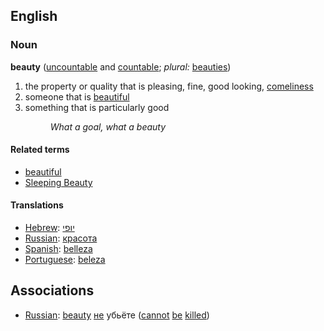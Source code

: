 ==English==
===Noun===
'''beauty''' ([[uncountable]] and [[countable]]; ''plural:'' [[beauties]])

#the property or quality that is pleasing, fine, good looking, [[comeliness]]
#someone that is [[beautiful]]
#something that is particularly good
#:''What a goal, what a beauty''

====Related terms====
*[[beautiful]]
*[[Sleeping Beauty]]

====Translations====
*[[Hebrew]]: [[יופי]]
*[[Russian]]: [[красота]]
*[[Spanish]]: [[belleza]]
*[[Portuguese]]: [[beleza]]

==Associations==
*[[Russian]]: [[beauty]] [[не]] убьёте ([[cannot]] [[be]] [[kill]]ed)